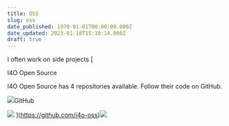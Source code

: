 ```yaml
---
title: OSS
slug: oss
date_published: 1970-01-01T00:00:00.000Z
date_updated: 2023-01-18T15:10:14.000Z
draft: true
---
```


I often work on side projects
[

I4O Open Source

I4O Open Source has 4 repositories available. Follow their code on GitHub.

![](https://github.com/fluidicon.png)GitHub

![](https://avatars.githubusercontent.com/u/87915798?s=280&v=4)
](https://github.com/i4o-oss)![](__GHOST_URL__/content/images/2023/01/IMG_20160813_185227-1.jpg)
